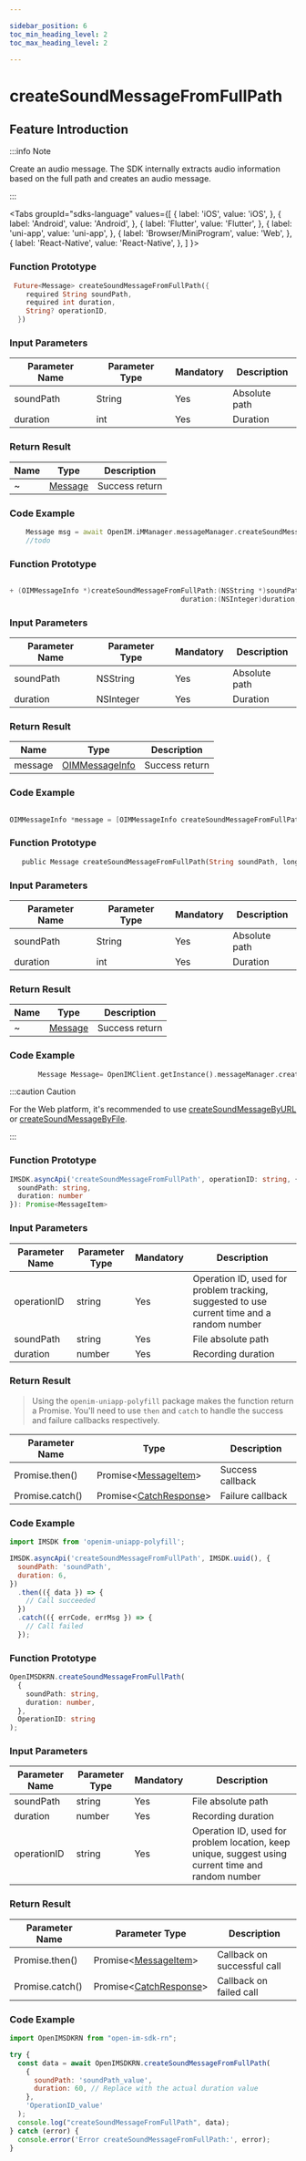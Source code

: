 ```yaml
---

sidebar_position: 6
toc_min_heading_level: 2
toc_max_heading_level: 2

---
```


# createSoundMessageFromFullPath

## Feature Introduction

:::info Note

Create an audio message. The SDK internally extracts audio information based on the full path and creates an audio message.

:::

<Tabs
groupId="sdks-language"
values={[
{ label: 'iOS', value: 'iOS', },
{ label: 'Android', value: 'Android', },
{ label: 'Flutter', value: 'Flutter', },
{ label: 'uni-app', value: 'uni-app', },
{ label: 'Browser/MiniProgram', value: 'Web', },
{ label: 'React-Native', value: 'React-Native', },
]
}>

<TabItem value="Flutter">

### Function Prototype

```dart showLineNumbers
 Future<Message> createSoundMessageFromFullPath({
    required String soundPath,
    required int duration,
    String? operationID,
  })
```

### Input Parameters

| Parameter Name | Parameter Type | Mandatory | Description   |
| -------------- | -------------- | --------- | ------------- |
| soundPath      | String         | Yes       | Absolute path |
| duration       | int            | Yes       | Duration      |

### Return Result

| Name | Type                                               | Description     |
| ---- | -------------------------------------------------- | --------------- |
| ~    | [Message](/class/message/messageInfo.mdx) | Success return |

### Code Example

```dart showLineNumbers
    Message msg = await OpenIM.iMManager.messageManager.createSoundMessageFromFullPath(soundPath: soundPath, duration: duration);
    //todo
```

</TabItem>

<TabItem value="iOS">

### Function Prototype

```swift showLineNumbers

+ (OIMMessageInfo *)createSoundMessageFromFullPath:(NSString *)soundPath
                                          duration:(NSInteger)duration;
```

### Input Parameters

| Parameter Name | Parameter Type | Mandatory | Description   |
| -------------- | -------------- | --------- | ------------- |
| soundPath      | NSString       | Yes       | Absolute path |
| duration       | NSInteger      | Yes       | Duration      |

### Return Result

| Name    | Type                                                      | Description     |
| ------- | --------------------------------------------------------- | --------------- |
| message | [OIMMessageInfo](/class/message/messageInfo.mdx) | Success return |

### Code Example

```swift showLineNumbers

OIMMessageInfo *message = [OIMMessageInfo createSoundMessageFromFullPath:@"" duration:1];

```

</TabItem>

<TabItem value="Android">

### Function Prototype

```dart showLineNumbers
   public Message createSoundMessageFromFullPath(String soundPath, long duration)
```

### Input Parameters

| Parameter Name | Parameter Type | Mandatory | Description   |
| -------------- | -------------- | --------- | ------------- |
| soundPath      | String         | Yes       | Absolute path |
| duration       | int            | Yes       | Duration      |

### Return Result

| Name | Type                                               | Description     |
| ---- | -------------------------------------------------- | --------------- |
| ~    | [Message](/class/message/messageInfo.mdx) | Success return |

### Code Example

```dart showLineNumbers
       Message Message= OpenIMClient.getInstance().messageManager.createSoundMessageFromFullPath( soundPath,  duration)
```

</TabItem>

<TabItem value="Web">

:::caution Caution

For the Web platform, it's recommended to use [createSoundMessageByURL](/api/message/createSoundMessageByURL.mdx) or [createSoundMessageByFile](/api/message/createSoundMessageByFile.mdx).

:::

</TabItem>

<TabItem value="uni-app">

### Function Prototype

```ts showLineNumbers
IMSDK.asyncApi('createSoundMessageFromFullPath', operationID: string, {
  soundPath: string,
  duration: number
}): Promise<MessageItem>
```

### Input Parameters

| Parameter Name | Parameter Type | Mandatory | Description                                           |
| -------------- | -------------- | --------- | ----------------------------------------------------- |
| operationID    | string         | Yes       | Operation ID, used for problem tracking, suggested to use current time and a random number |
| soundPath      | string         | Yes       | File absolute path                                    |
| duration       | number         | Yes       | Recording duration                                    |

### Return Result

> Using the `openim-uniapp-polyfill` package makes the function return a Promise. You'll need to use `then` and `catch` to handle the success and failure callbacks respectively.

| Parameter Name | Type                                                         | Description     |
| -------------- | ------------------------------------------------------------ | --------------- |
| Promise.then() | Promise<[MessageItem](/class/message/messageInfo.mdx)\> | Success callback |
| Promise.catch()| Promise<[CatchResponse](/class/response.mdx)\>          | Failure callback |

### Code Example

```js showLineNumbers
import IMSDK from 'openim-uniapp-polyfill';

IMSDK.asyncApi('createSoundMessageFromFullPath', IMSDK.uuid(), {
  soundPath: 'soundPath',
  duration: 6,
})
  .then(({ data }) => {
    // Call succeeded
  })
  .catch(({ errCode, errMsg }) => {
    // Call failed
  });
```

</TabItem>
<TabItem value="React-Native">

### Function Prototype

```ts showLineNumbers
OpenIMSDKRN.createSoundMessageFromFullPath(
  {
    soundPath: string,
    duration: number,
  },
  OperationID: string
);

```

### Input Parameters

| Parameter Name    | Parameter Type | Mandatory | Description                                                   |
| ----------- | -------- | -------- | ------------------------------------------------------- |
| soundPath   | string   | Yes       | File absolute path                                            |
| duration    | number   | Yes       | Recording duration                                                |
| operationID | string   | Yes       | Operation ID, used for problem location, keep unique, suggest using current time and random number |

### Return Result

| Parameter Name        | Parameter Type                                                         | Description        |
| --------------- | ---------------------------------------------------------------- | ------------ |
| Promise.then()  | Promise<[MessageItem](/class/message/messageInfo.mdx)\> | Callback on successful call |
| Promise.catch() | Promise<[CatchResponse](/class/response.mdx)\>          | Callback on failed call |

### Code Example

```js showLineNumbers
import OpenIMSDKRN from "open-im-sdk-rn";

try {
  const data = await OpenIMSDKRN.createSoundMessageFromFullPath(
    {
      soundPath: 'soundPath_value',
      duration: 60, // Replace with the actual duration value
    },
    'OperationID_value'
  );
  console.log("createSoundMessageFromFullPath", data);
} catch (error) {
  console.error('Error createSoundMessageFromFullPath:', error);
}

```

</TabItem>
</Tabs>